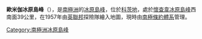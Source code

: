 {{coord|81|55|S|29|12|W||display=title}}

'''歐米伽冰原島峰'''（{{lang-en|Omega Nunatak}}），是[[南極洲|南極洲]]的[[冰原島峰|冰原島峰]]，位於[[科茨地|科茨地]]，處於[[懷查韋冰原島峰|懷查韋冰原島峰]]西南面39公里，在1957年由[[英聯邦|英聯邦]]探險隊繪入地圖，現時由[[南極條約體系|南極條約體系]]管理。

{{DEFAULTSORT:Omega Nunatak}}
[[Category:南極洲冰原島峰|Category:南極洲冰原島峰]]


{{CoatsLand-geo-stub}}
